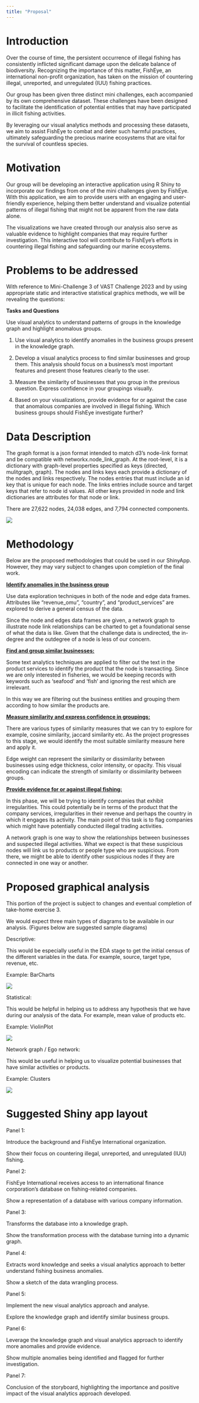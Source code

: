 ```yaml
---
title: "Proposal"
---
```


# Introduction

Over the course of time, the persistent occurrence of illegal fishing has consistently inflicted significant damage upon the delicate balance of biodiversity. Recognizing the importance of this matter, FishEye, an international non-profit organization, has taken on the mission of countering illegal, unreported, and unregulated (IUU) fishing practices.

Our group has been given three distinct mini challenges, each accompanied by its own comprehensive dataset. These challenges have been designed to facilitate the identification of potential entities that may have participated in illicit fishing activities.

By leveraging our visual analytics methods and processing these datasets, we aim to assist FishEye to combat and deter such harmful practices, ultimately safeguarding the precious marine ecosystems that are vital for the survival of countless species.

# Motivation

Our group will be developing an interactive application using R Shiny to incorporate our findings from one of the mini challenges given by FishEye. With this application, we aim to provide users with an engaging and user-friendly experience, helping them better understand and visualize potential patterns of illegal fishing that might not be apparent from the raw data alone.

The visualizations we have created through our analysis also serve as valuable evidence to highlight companies that may require further investigation. This interactive tool will contribute to FishEye's efforts in countering illegal fishing and safeguarding our marine ecosystems.

# Problems to be addressed

With reference to Mini-Challenge 3 of VAST Challenge 2023 and by using appropriate static and interactive statistical graphics methods, we will be revealing the questions:

**Tasks and Questions**

Use visual analytics to understand patterns of groups in the knowledge graph and highlight anomalous groups.

1.  Use visual analytics to identify anomalies in the business groups present in the knowledge graph.

2.  Develop a visual analytics process to find similar businesses and group them. This analysis should focus on a business's most important features and present those features clearly to the user.

3.  Measure the similarity of businesses that you group in the previous question. Express confidence in your groupings visually.

4.  Based on your visualizations, provide evidence for or against the case that anomalous companies are involved in illegal fishing. Which business groups should FishEye investigate further?

# Data Description

The graph format is a json format intended to match d3's node-link format and be compatible with networkx.node_link_graph. At the root-level, it is a dictionary with graph-level properties specified as keys (directed, mulitgraph, graph). The nodes and links keys each provide a dictionary of the nodes and links respectively. The nodes entries that must include an id key that is unique for each node. The links entries include source and target keys that refer to node id values. All other keys provided in node and link dictionaries are attributes for that node or link.

There are 27,622 nodes, 24,038 edges, and 7,794 connected components.

![](/images/data%20description-01.jpg)

# Methodology

Below are the proposed methodologies that could be used in our ShinyApp. However, they may vary subject to changes upon completion of the final work.

[**Identify anomalies in the business group**]{.underline}

Use data exploration techniques in both of the node and edge data frames. Attributes like "revenue_omu", "country", and "product_services" are explored to derive a general census of the data.

Since the node and edges data frames are given, a network graph to illustrate node link relationships can be charted to get a foundational sense of what the data is like. Given that the challenge data is undirected, the in-degree and the outdegree of a node is less of our concern.

[**Find and group similar businesses:**]{.underline}

Some text analytics techniques are applied to filter out the text in the product services to identify the product that the node is transacting. Since we are only interested in fisheries, we would be keeping records with keywords such as 'seafood' and 'fish' and ignoring the rest which are irrelevant.

In this way we are filtering out the business entities and grouping them according to how similar the products are.

[**Measure similarity and express confidence in groupings:**]{.underline}

There are various types of similarity measures that we can try to explore for example, cosine similarity, jaccard similarity etc. As the project progresses to this stage, we would identify the most suitable similarity measure here and apply it.

Edge weight can represent the similarity or dissimilarity between businesses using edge thickness, color intensity, or opacity. This visual encoding can indicate the strength of similarity or dissimilarity between groups.

[**Provide evidence for or against illegal fishing:**]{.underline}

In this phase, we will be trying to identify companies that exhibit irregularities. This could potentially be in terms of the product that the company services, irregularities in their revenue and perhaps the country in which it engages its activity. The main point of this task is to flag companies which might have potentially conducted illegal trading activities.

A network graph is one way to show the relationships between businesses and suspected illegal activities. What we expect is that these suspicious nodes will link us to products or people type who are suspicious. From there, we might be able to identify other suspicious nodes if they are connected in one way or another.

# Proposed graphical analysis

This portion of the project is subject to changes and eventual completion of take-home exercise 3.

We would expect three main types of diagrams to be available in our analysis. (Figures below are suggested sample diagrams)

Descriptive:

This would be especially useful in the EDA stage to get the initial census of the different variables in the data. For example, source, target type, revenue, etc.

Example: BarCharts

![](/images/Picture1.png)

Statistical:

This would be helpful in helping us to address any hypothesis that we have during our analysis of the data. For example, mean value of products etc.

Example: ViolinPlot

![](/images/Picture2.png)

Network graph / Ego network:

This would be useful in helping us to visualize potential businesses that have similar activities or products.

Example: Clusters

![](/images/Picture3.png)

# Suggested Shiny app layout

Panel 1:

Introduce the background and FishEye International organization.

Show their focus on countering illegal, unreported, and unregulated (IUU) fishing.

Panel 2:

FishEye International receives access to an international finance corporation's database on fishing-related companies.

Show a representation of a database with various company information.

Panel 3:

Transforms the database into a knowledge graph.

Show the transformation process with the database turning into a dynamic graph.

Panel 4:

Extracts word knowledge and seeks a visual analytics approach to better understand fishing business anomalies.

Show a sketch of the data wrangling process.

Panel 5:

Implement the new visual analytics approach and analyse.

Explore the knowledge graph and identify similar business groups.

Panel 6:

Leverage the knowledge graph and visual analytics approach to identify more anomalies and provide evidence.

Show multiple anomalies being identified and flagged for further investigation.

Panel 7:

Conclusion of the storyboard, highlighting the importance and positive impact of the visual analytics approach developed.

